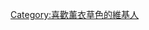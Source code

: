 {{Userbox
  |border-c = #A688B1
  |border-s = 1
  |id-c     = #A688B1
  |id-s     = 10
  |id-fc    = #4200A5
  |info-s   = 10
  |info-fc  = #747474
  |id       = 薰衣草色
  |info     = 這個用戶喜歡'''[[薰衣草色]]'''。
}}


[[Category:喜歡薰衣草色的維基人]]